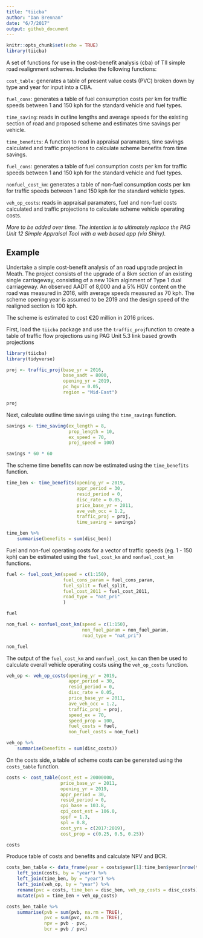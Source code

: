 ```yaml
---
title: "tiicba"
author: "Dan Brennan"
date: "6/7/2017"
output: github_document
---
```


```r
knitr::opts_chunk$set(echo = TRUE)
library(tiicba)
```

A set of functions for use in the cost-benefit analysis (cba) of TII simple road realignment schemes. Includes the following functions:

`cost_table`: generates a table of present value costs (PVC) broken down by type and year for input into a CBA.

`fuel_cons`: generates a table of fuel consumption costs per km for traffic speeds between 1 and 150 kph for the standard vehicle and fuel types.

`time_saving`: reads in outline lengths and average speeds for the existing section of road and proposed scheme and estimates time savings per vehicle.

`time_benefits`: A function to read in appraisal paramaters, time savings calculated and traffic projections to calculate scheme benefits from time savings.

`fuel_cons`: generates a table of fuel consumption costs per km for traffic speeds between 1 and 150 kph for the standard vehicle and fuel types.

`nonfuel_cost_km`: generates a table of non-fuel consumption costs per km for traffic speeds between 1 and 150 kph for the standard vehicle types.

`veh_op_costs`: reads in appraisal paramaters, fuel and non-fuel costs calculated and traffic projections to calculate scheme vehicle operating costs.

*More to be added over time. The intention is to ultimately replace the PAG Unit 12 Simple Appraisal Tool with a web based app (via Shiny).*

## Example

Undertake a simple cost-benefit analysis of an road upgrade project in Meath. The project consists of the upgrade of a 8km section of an existing single carriageway, consisting of a new 10km alginment of Type 1 dual carriageway. An observed AADT of 8,000 and a 5% HGV content on the road was measured in 2016, with average speeds measured as 70 kph. The scheme opening year is assumed to be 2019 and the design speed of the realigned section is 100 kph.

The scheme is estimated to cost €20 million in 2016 prices.

First, load the `tiicba` package and use the `traffic_proj`function to create a table of traffic flow projections using PAG Unit 5.3 link based growth projections

```r
library(tiicba)
library(tidyverse)

proj <- traffic_proj(base_yr = 2016,
                     base_aadt = 8000,
                     opening_yr = 2019,
                     pc_hgv = 0.05,
                     region = "Mid-East")

proj
```

Next, calculate outline time savings using the `time_savings` function.
```r
savings <- time_saving(ex_length = 8,
                       prop_length = 10,
                       ex_speed = 70,
                       proj_speed = 100)

savings * 60 * 60
```

The scheme time benefits can now be estimated using the `time_benefits` function.
```r
time_ben <- time_benefits(opening_yr = 2019,
                          appr_period = 30,
                          resid_period = 0,
                          disc_rate = 0.05,
                          price_base_yr = 2011,
                          ave_veh_occ = 1.2,
                          traffic_proj = proj,
                          time_saving = savings)

time_ben %>% 
    summarise(benefits = sum(disc_ben))
```

Fuel and non-fuel operating costs for a vector of traffic speeds (eg. 1 - 150 kph) can be estimated using the `fuel_cost_km` and `nonfuel_cost_km` functions.
```r
fuel <- fuel_cost_km(speed = c(1:150),
                     fuel_cons_param = fuel_cons_param,
                     fuel_split = fuel_split,
                     fuel_cost_2011 = fuel_cost_2011,
                     road_type = "nat_pri"
                     )

fuel
```

```r
non_fuel <- nonfuel_cost_km(speed = c(1:150),
                            non_fuel_param = non_fuel_param,
                            road_type = "nat_pri")

non_fuel
```

The output of the `fuel_cost_km` and `nonfuel_cost_km` can then be used to calculate overall vehicle operating costs using the `veh_op_costs` function.
```r
veh_op <- veh_op_costs(opening_yr = 2019,
                       appr_period = 30,
                       resid_period = 0,
                       disc_rate = 0.05,
                       price_base_yr = 2011,
                       ave_veh_occ = 1.2,
                       traffic_proj = proj,
                       speed_ex = 70,
                       speed_prop = 100,
                       fuel_costs = fuel,
                       non_fuel_costs = non_fuel)

veh_op %>% 
    summarise(benefits = sum(disc_costs))
```

On the costs side, a table of scheme costs can be generated using the `costs_table` function.
```r
costs <- cost_table(cost_est = 20000000,
                    price_base_yr = 2011,
                    opening_yr = 2019,
                    appr_period = 30,
                    resid_period = 0,
                    cpi_base = 103.8,
                    cpi_cost_est = 106.0,
                    sppf = 1.3,
                    spl = 0.8,
                    cost_yrs = c(2017:2019),
                    cost_prop = c(0.25, 0.5, 0.25))

costs
```

Produce table of costs and benefits and calculate NPV and BCR.

```r
costs_ben_table <- data_frame(year = costs$year[1]:time_ben$year[nrow(time_ben)]) %>% 
    left_join(costs, by = "year") %>% 
    left_join(time_ben, by = "year") %>% 
    left_join(veh_op, by = "year") %>% 
    rename(pvc = costs, time_ben = disc_ben, veh_op_costs = disc_costs) %>% 
    mutate(pvb = time_ben + veh_op_costs)

costs_ben_table %>%
    summarise(pvb = sum(pvb, na.rm = TRUE),
              pvc = sum(pvc, na.rm = TRUE),
              npv = pvb - pvc,
              bcr = pvb / pvc)
    
```

